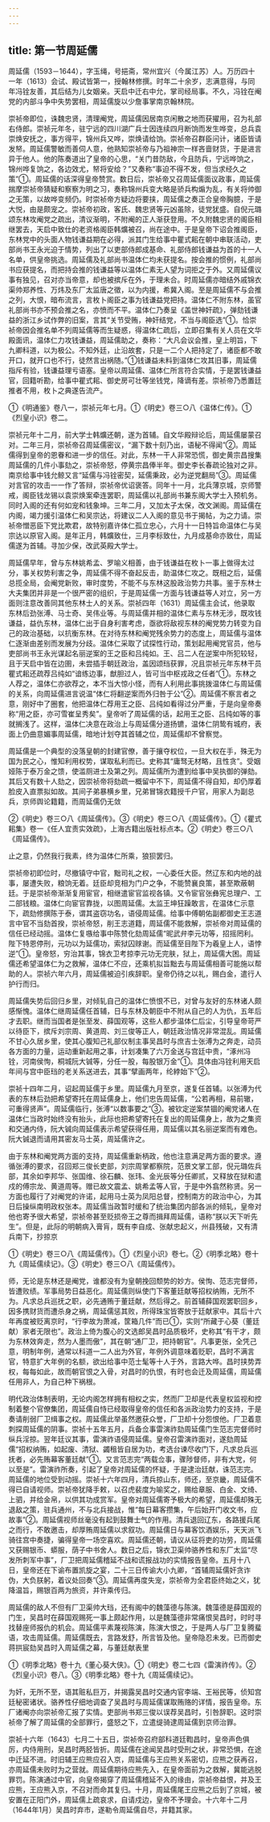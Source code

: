 ```yaml
---
---
---
```

title: 第一节周延儒
---



周延儒（1593－1644），字玉绳，号挹斋，常州宜兴（今属江苏）人。万历四十一年（1613）会试、殿试皆第一，授翰林修撰。时年二十余岁，志满意得，与同年冯铨友善，其后结为儿女姻亲。天启中迁右中允，掌司经局事。不久，冯铨在阉党的内部斗争中失势罢相，周延儒旋以少詹事掌南京翰林院。

崇祯帝即位，诛魏忠贤，清理阉党，周延儒因居南京闲散之地而获擢用，召为礼部右侍郎。崇祯元年冬，驻宁远的四川湖广兵士因连续四月断饷而发生哗变，总兵袁崇焕安抚之，事方得平，锦州兵又哗，崇焕请给饷。崇祯帝召群臣问计，诸臣皆请发帑。周延儒警敏而善伺人意，他熟知崇祯帝与乃祖神宗一样吝啬财货，于是进言异于他人。他的陈奏道出了皇帝的心思，“关门昔防敌，今且防兵，宁远哗饷之，锦州哗复饷之，各边效尤，帑将安给？”又奏称“事迫不得不发，但当求经久之策”①。周延儒的话深得皇帝赞赏。数日后，崇祯帝又召周延儒面议政事，周延儒揣摩崇祯帝猜疑和察察为明之习，奏称锦州兵变大略是骄兵构煽为乱，有关将帅御之无策，以故哗变频仍。时崇祯帝方疑边将要挟，周延儒之奏正合皇帝胸臆，于是大悦，由是颇宠之。崇祯帝初政，客氏、魏忠贤等元凶虽除，徒党犹盛。自倪元璐颂东林攻阉党之疏出，清议渐明，不附阉的正人渐获登用。不久附魏忠贤的阁臣相继罢去，天启中致仕的老资格阁臣韩爌被召，尚在途中。于是皇帝下诏会推阁臣，东林党中的头面人物钱谦益期在必得，派其门生给事中瞿式耜在朝中串联活动，吏部尚书王永光迫于情势，列出了以吏部侍郎成基命、礼部侍郎钱谦益为首的十一人名单，供皇帝挑选。周延儒及礼部尚书温体仁均未获提名。按会推的惯例，礼部尚书应获提名，而把持会推的钱谦益等以温体仁素无人望为词拒之于外。又周延儒议事有独见，召对亦当帝意，却也被摈斥在外，于理未合。时周延儒亦暗结外戚锦衣渠帅郑养性、万炜及东厂太监唐之徵，以为内援，希冀入阁。至是周延儒不与会推之列，大恨，暗布流言，言枚卜阁臣之事为钱谦益党把持。温体仁不附东林，虽官礼部尚书亦不预会推之名，亦愤而不平。温体仁乃奏呈《盖世神奸疏》，弹劾钱谦益的浙江乡试作弊的旧案，言其“关节受贿，神奸结党，不当与阁臣选”①。恰崇祯帝因会推名单不列周延儒等而生疑惑，得温体仁疏后，立即召集有关人员在文华殿面讯，温体仁力攻钱谦益，周延儒助之，奏称：“大凡会议会推，皇上明旨，下九卿科道，以为极公。不知外廷，止沿故套，只是一二个人把持定了，诸臣都不敢开口，就开口也不行，徒然言出祸随。”①钱谦益未料到温体仁攻其旧事，周延儒指斥有验，钱谦益理亏语塞。皇帝以周延儒、温体仁所言符合实情，于是罢钱谦益官，回籍听勘，给事中瞿式耜、御史房可壮等坐钱党，降谪有差。崇祯帝乃悉置廷推者不用，枚卜之典遂告流产。

①《明通鉴》卷八一，崇祯元年七月。①《明史》卷三○八《温体仁传》。①《烈皇小识》卷二。

崇祯元年十二月，前大学士韩爌还朝，遂为首辅。自文华殿辩论后，周延儒屡蒙召对。二年三月，崇祯帝召周延儒密议，“漏下数十刻乃出，语秘不得闻”②。周延儒得到皇帝的恩眷和进一步的信任。对此，东林一干人非常恐慌，御史黄宗昌搜集周延儒的几件小事劾之，崇祯帝怒，停黄宗昌俸半年。御史李长春疏论独对之非。南京给事中钱允鲸又言“延儒与冯铨密契，延儒秉政，必为逆党翻局”③。周延儒对言官的攻击一一作了答辩，崇祯帝优诏褒答。同年十一月，北兵薄京城，京师警戒，阁臣钱龙锡以袁崇焕案牵连罢职，周延儒以礼部尚书兼东阁大学士入预机务。同时入阁的还有何如宠和钱象坤。三年二月，又加太子太保，改文渊阁。周延儒在内阁，竭力援引温体仁和吴宗达，将建议二人入阁的意见书于揭帖，为之力请。崇祯帝憎恶臣下党比欺君，故特别嘉许体仁孤立忠心，六月十一日特旨命温体仁与吴宗达以原官入阁。是年正月，韩爌致仕，三月李标致仕，九月成基命亦致仕，周延儒遂为首辅。寻加少保，改武英殿大学士。

周延儒早年，曾与东林姚希孟、罗喻义相善，由于钱谦益在枚卜一事上做得太过分，事关权势利害之争，周延儒不得不奋起反击，助温体仁攻之。既相之后，延儒总揽全局，会阉党新败，审时度势，不能不与东林这股政治势力共事。鉴于东林士大夫集团并非是一个很严密的组织，于是周延儒一方面与钱谦益等人对立，另一方面则注意改善同其他东林士人的关系。崇祯四年（1631）周延儒主会试，他录取东林后劲张溥、马士奇、吴伟业等。与周延儒并相的温体仁素与东林无涉，既攻钱谦益，益仇东林，温体仁出于自身利害考虑，亟欲将敌视东林的阉党势力转变为自己的政治基础，以抗衡东林。在对待东林和阉党残余势力的态度上，周延儒与温体仁逐渐由差别而发展为分歧。温体仁采取了试探性行动，策划起用阉党官员，他与吏部尚书王永光谋起名丽逆案的王之臣和吕纯如。王、吕二人在逆案中所犯较轻，且于天启中皆在边圉，未尝插手朝廷政治，盖因颂珰获罪，况且崇祯元年东林干员瞿式耜还疏荐吕纯如“谙练边事，猷胆过人，皆可当中枢戎政之任者”①。东林之人荐之，温体仁亦欲荐之，本不当大惊小怪，而有人利用此事挑拨温体仁与周延儒的关系，向周延儒进言说温“体仁将翻逆案而外归咎于公”②。周延儒不察言者之意，刚好中了圈套，他把温体仁荐用王之臣、吕纯如看得过分严重，于是向皇帝奏称“用之臣，亦可雪崔呈秀矣”。皇帝听了周延儒的话，起用王之臣、吕纯如等的事就搁浅了。这样，温体仁决意在政治上与周延儒分道扬镳，温体仁阴鸷有城府，表面上仍曲意媚事周延儒，暗地计划夺其首辅之位，周延儒却不曾察觉。

周延儒是一个典型的没落皇朝的封建官僚，善于攘夺权位，一旦大权在手，殊无为国为民之心，惟知利用权势，谋取私利而已。史称其“庸驽无材略，且性贪”。受姻娅陈于泰万金之馈，使滥厕进士及第之列。周延儒所为遭到给事中吴执御的弹劾。其后又有数十人劾之，因崇祯帝将劾疏一概留中不下，周延儒不得自知，却仍厚着脸皮入直票拟如故。其间子弟暴横乡里，兄弟冒锦衣籍授千户官，用家人为副总兵，京师舆论籍籍，而周延儒仍无敛

②《明史》卷三○八《周延儒传》。③《明史》卷三○八《周延儒传》。①《瞿式耜集》卷一《任人宜责实效疏》，上海古籍出版社标点本。②《明史》卷三○八《周延儒传》。

止之意，仍然我行我素，终为温体仁所乘，狼狈罢归。

崇祯帝初即位时，尽撤镇守中官，黜司礼之权，一心委任大臣。然辽东和内地的战事，屡遭失败，粮饷无着。廷臣却竞相为门户之争，不能赞襄良策，甚至欺蔽朝廷。于是崇祯帝渐渐复用宦官，相继遣宦官监视各镇。又令宦官张彝宪总理户、工二部钱粮。温体仁向宦官靠拢，以图周延儒。太监王坤狂躁敢言，在温体仁示意下，疏劾修撰陈于泰，谓其盗窃功名，语侵周延儒。给事中傅朝佑副都御史王志道言中官不当劾首揆，崇祯帝怒，削王志道籍，周延儒不能救解，崇祯帝对周延儒的信任已经动摇。温体仁复嗾给事中陈赞化劾周延儒“昵武弁李元功等，招摇罔利。陛下特恩停刑，元功以为延儒功，索狱囚赇谢。而延儒至目陛下为羲皇上人，语悖逆”①。皇帝怒，穷治其事，锦衣卫考掠李元功无完肤，狱上，周延儒大困。周延儒还希望温体仁为之救解，温体仁不应，还乘机拟旨黜去与周延儒相善可能施以帮助的人。崇祯六年六月，周延儒被迫引疾辞职。皇帝仍待之以礼，赐白金，遣行人护行而归。

周延儒失势后回归乡里，对倾轧自己的温体仁愤恨不已，对曾与友好的东林诸人颇感惭愧。温体仁继周延儒任首辅，日与东林及朝臣中不附从自己的人为仇，五年后才去职。继而当国者是张至发、薛国观等，这些人都步温体仁后尘，引导皇帝苛严以待臣下，摈斥刘宗周、黄道周、刘三俊等正人，朝廷政治情况非常混乱。周延儒不甘心久居乡里，使其心腹知己礼部仪制主事吴昌时与庶吉士张溥为之奔走，动员各方面的力量，运动重新起用之事，计划凑集了六万金送与宫廷中贵，“涿州冯铨，河南侯恂，桐城阮大铖等，分任一股，每股银万金”①。具体由冯铨利用天启年间与宫中臣珰的老关系送进去，其事“擘画两年，纶綍始下”②。

崇祯十四年二月，诏起周延儒于乡里。周延儒九月至京，遂复任首辅。以张溥为代表的东林后劲把希望寄托在周延儒身上，他们忠告周延儒，“公若再相，易前辙，可重得贤声”。周延儒临行，张溥“以数事要之”③。被钦定逆案禁锢的阉党诸人在温体仁当政时始终没有抬头，此际也把希望寄托在复出的周延儒身上，故为之集资和交通内侍，阮大铖向周延儒表示希望获得任用，周延儒以其名丽逆案而有难色。阮大铖退而请用其密友马士英，周延儒许之。

由于东林和阉党两方面的支持，周延儒重新柄政，他也注意满足两方面的要求。遵循张溥的要求，召回郑三俊长吏部，刘宗周掌都察院，范景文掌工部，倪元璐佐兵部，其余如李邦华、张国维、徐石麟、张玮、金光辰等分任卿贰，又释放在狱和遣戍的傅宗龙、黄道周等。赠已故文震孟、姚希孟等人官，于是中外翕然称贤。另一方面也履行了对阉党的许诺，起用马士英为凤阳总督，控制南方的政治中心，为其日后操纵南明政权张本。周延儒当政暂时缓和了统治集团内部各派的倾轧，皇帝对他也寄予很大希望，崇祯帝甚至贬损帝王之尊而揖拜周延儒，语称“朕以天下听先生”。但是，此际的明朝病入膏肓，既有李自成、张献忠起义，州县残破，又有清兵南下，抄掠京

①《明史》卷三○八《周延儒传》。①《烈皇小识》卷七。②《明季北略》卷十九《周延儒续记》。③《明史》卷三○八《周延儒传》。

师，无论是东林还是阉党，谁都没有为皇朝挽回颓势的妙方。侯恂、范志完督师，皆遭败绩。军事局势日益恶化。周延儒则纵使门下客董廷献等招权纳贿，无所不为。凡求总兵巡抚之职，必先通贿于董廷献，然后得之。前首辅薛国观罢职回乡，因多携财货而遭杀身之祸，周延儒惩其败，所得珠宝皆寄放于廷献家中。其后十六年再度被贬离京时，“行李故为萧减，筐箱几件”而已①，实则“所藏于心葵（董廷献）家者无限也”。政治上倚为腹心的文选郎吴昌时品质极坏，史称其“有干才，颇为东林效奔走，然为人墨而傲”，其在朝“通厂卫，把持朝官”。凡事更张，全凭己意，明制年例，通常以科道一二人出为外官，年例外调意味着贬职，昌时不满言官，特意扩大年例的名额，欲出给事中范士髦等十人于外，言路大哗。昌时挟势弄权，每每如此，故而朝官恨之入骨，对昌时的仇恨，有时也会迁及周延儒，周延儒任用非人，为自己种下祸根。

明代政治体制表明，无论内阁怎样拥有相权之实，然而厂卫却是代表皇权监视和控制着整个官僚集团，周延儒自恃已经取得皇帝的信任和各派政治势力的支持，于是奏请削弱厂卫缉事之权。周延儒此举虽然邀获众誉，厂卫却十分怨恨他。厂卫着意刺探周延儒的阴事。崇祯十五年五月，兵备佥事雷演祚劾周延儒门生范志完督师时纵兵淫掠。翌年廷议其事，雷演祚语侵周延儒。皇帝召雷演祚面对，遂劾周延儒“招权纳贿，如起废、清狱、蠲租皆自居为功，考选台谏尽收门下，凡求总兵巡抚者，必先贿幕客董廷献”①。又言范志完“两载佥事，骤陟督师，非有大党，何以至是”。雷演祚所奏，引起了皇帝对周延儒的怀疑，于是逮治廷献，诛范志完。周延儒的地位受到动摇。崇祯十六年四月，清兵掠山东，师还，至京畿，周延儒不得已自请视师。崇祯帝犹降手敕，以召虎裴度为喻奖之，赐给章服、白金、文绮、上驷，并给金帛，以供其功成赏军。皇帝对周延儒寄予极大的希望，周延儒却殊无退敌之策，驻兵通州，不与北兵接战，惟“每日幕客攒集，午后始开门收文书，应故事”②。周延儒视师丝毫没有起到鼓舞士气的作用。清兵退回辽东，各路援兵尾之而行，不敢邀击，却厚贿周延儒以求叙功。周延儒日与幕客饮酒娱乐，天天派飞骑往宫中奏捷，骗得皇帝一场空喜欢。周延儒还朝，请议从征将吏的功劳，周延儒又获赐银币、蟒服，荫子中书舍人。数日之后，锦衣卫渠帅骆养性和东厂太监“尽发所刺军中事”，厂卫把周延儒稽延不战和谎报战功的实情报告皇帝。五月十八日，皇帝还在下谕布置凯旋之宴，二十三日传谕大小九卿，“首辅周延儒奸贪诈伪，大负朕躬，着议处回奏”③。周延儒再度失宠，崇祯帝为全君臣终始之义，犹降温旨，赐银百两为旅资，并许乘传归。

周延儒的敌人不但有厂卫渠帅大珰，还有阁中的魏藻德与陈演。魏藻德是薛国观的门生，吴昌时在薛国观赐死一事上颇起作用，以是魏藻德非常痛恨吴昌时，时时寻找替座师报仇的机会。周延儒平素蔑视陈演，陈演大恨之，于是两人与厂卫复腾蜚语，攻击周延儒。周延儒既去，言路发舒，所言皆及他。皇帝隐忍未发。已而御史蒋拱宸劾吴昌时入周延儒之幕，与董廷献表里

①《明季北略》卷十九《董心葵大侠》。①《明史》卷二七四《雷演祚传》。②《烈皇小识》卷八。③《明季北略》卷十九《周延儒续记》。

为奸，无所不至，语其赃私巨万，并揭露吴昌时交通内官李端、王裕民等，侦知宫廷秘密诸状。骆养性仔细地调查了吴昌时与周延儒谋取贿赂的详情，报告皇帝。东厂诸阉亦向崇祯帝汇报了实情。吏部尚书郑三俊以误荐吴昌时，引咎辞职。这时崇祯帝了解了周延儒的全部罪行，盛怒之下，立遣缇骑逮周延儒到京师治罪。

崇祯十六年（1643）七月二十五日，崇祯帝召府部科道廷鞫昌时，皇帝声色俱厉，内侍用刑，吴昌时两胫皆折。周延儒在途闻吴昌时受刑之状，非常恐惧，在途中迁延不进。时旧辅王应熊应召入京，周延儒与王应熊关系密切，应熊之获再召，亦周延儒未败时为之营就。周延儒期待应熊先入，在皇帝面前为之救解，冀能逃脱罪罚。陈演通过中官，向皇帝揭穿了周延儒稽延不入的缘由，崇祯帝益恨，并及王应熊，王应熊入京，不召对而命其复归。十月，周延儒尾王应熊之后到了京城，被安置在正阳门外，周延儒上疏哀求，自请戍边，皇帝不予理会。十六年十二月（1644年1月）吴昌时弃市，遂勒令周延儒自尽，并籍其家。